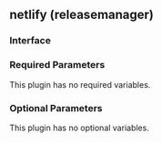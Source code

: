 ## netlify (releasemanager)

### Interface

### Required Parameters

This plugin has no required variables.

### Optional Parameters

This plugin has no optional variables.
